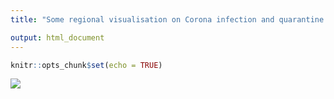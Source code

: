 ```yaml
---
title: "Some regional visualisation on Corona infection and quarantine data"

output: html_document
---
```

```r
knitr::opts_chunk$set(echo = TRUE)

```

![](Mapplotp.gif)

